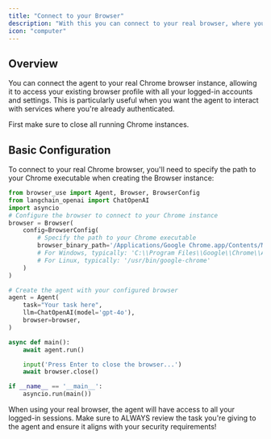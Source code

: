 ```yaml
---
title: "Connect to your Browser"
description: "With this you can connect to your real browser, where you are logged in with all your accounts."
icon: "computer"
---
```


## Overview

You can connect the agent to your real Chrome browser instance, allowing it to access your existing browser profile with all your logged-in accounts and settings. This is particularly useful when you want the agent to interact with services where you're already authenticated.

<Note>
  First make sure to close all running Chrome instances.
</Note>

## Basic Configuration

To connect to your real Chrome browser, you'll need to specify the path to your Chrome executable when creating the Browser instance:

```python
from browser_use import Agent, Browser, BrowserConfig
from langchain_openai import ChatOpenAI
import asyncio
# Configure the browser to connect to your Chrome instance
browser = Browser(
    config=BrowserConfig(
        # Specify the path to your Chrome executable
        browser_binary_path='/Applications/Google Chrome.app/Contents/MacOS/Google Chrome',  # macOS path
        # For Windows, typically: 'C:\\Program Files\\Google\\Chrome\\Application\\chrome.exe'
        # For Linux, typically: '/usr/bin/google-chrome'
    )
)

# Create the agent with your configured browser
agent = Agent(
    task="Your task here",
    llm=ChatOpenAI(model='gpt-4o'),
    browser=browser,
)

async def main():
    await agent.run()

    input('Press Enter to close the browser...')
    await browser.close()

if __name__ == '__main__':
    asyncio.run(main())
```


<Note>
  When using your real browser, the agent will have access to all your logged-in sessions. Make sure to ALWAYS review the task you're giving to the agent and ensure it aligns with your security requirements!
</Note>
